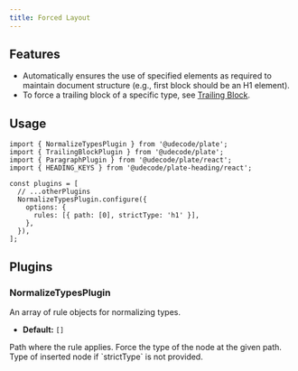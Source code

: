 ```yaml
---
title: Forced Layout
---
```


<PackageInfo>

## Features

- Automatically ensures the use of specified elements as required to maintain document structure (e.g., first block should be an H1 element).
- To force a trailing block of a specific type, see [Trailing Block](/docs/trailing-block).

</PackageInfo>

## Usage

```tsx
import { NormalizeTypesPlugin } from '@udecode/plate';
import { TrailingBlockPlugin } from '@udecode/plate';
import { ParagraphPlugin } from '@udecode/plate/react';
import { HEADING_KEYS } from '@udecode/plate-heading/react';

const plugins = [
  // ...otherPlugins
  NormalizeTypesPlugin.configure({
    options: {
      rules: [{ path: [0], strictType: 'h1' }],
    },
  }),
];
```

## Plugins

### NormalizeTypesPlugin

<API name="NormalizeTypesPlugin">
<APIOptions>
<APIItem name="rules" type="Rule[]" optional>
An array of rule objects for normalizing types.

- **Default:** `[]`
</APIItem>
</APIOptions>

<APIOptions type="Rule">
  <APIItem name="path" type="Path">
    Path where the rule applies.
  </APIItem>
  <APIItem name="strictType" type="string" optional>
    Force the type of the node at the given path.
  </APIItem>
  <APIItem name="type" type="string" optional>
    Type of inserted node if `strictType` is not provided.
  </APIItem>
</APIOptions>
</API>

